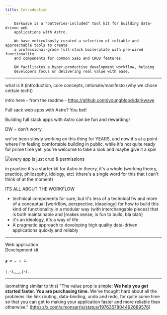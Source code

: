 ```yaml
---
title: Introduction
---
```



        Darkwave is a "batteries-included" tool kit for building data-driven web
        applications with Astro.

        We have meticulously curated a selection of reliable and approachable tools to create
        a professional-grade full-stack boilerplate with pre-wired functionality
        and components for common SaaS and CRUD features.

        DW facilitates a hyper-productive development workflow, helping
        developers focus on delivering real value with ease.

---


what is it (introduction, core concepts, rationale/manifesto (why we chose certain tech))

intro here - from the readme - https://github.com/jyoungblood/darkwave


Full sack web apps with Astro? You bet!

Building full stack apps with Astro can be fun and rewarding!

DW = don't worry


we've been slowly working on this thing for YEARS, and now it's at a point where i'm feeling comfortable building in public. while it's not quite ready for prime time yet, you're welcome to take a look and maybe give it a spin




![every app is just crud & permissions](/images/crud-busmeme.jpg)


in practice it's a starter kit for Astro
in theory, it's a whole (working theory, practice, philosophy, idology, etc) (there's a single word for this that i can't think of at the moment)


ITS ALL ABOUT THE WORKFLOW
- technical components for sure, but it's less of a technical fw and more of a conceptual [workflow, perspective, ideaology] for how to build this kind of functionality in a modular way (with interchangable pieces) that is both maintainable and [makes sense, is fun to build, bla blah]
- it's an ideology, it's a way of life
- A pragmatic approach to developing high quality data-driven applications quickly and reliably



---



Web application  
Development kit





`≸ ∅ ⌁ 🝊 🜩`


`(.づ◡﹏◡)づ.`



---


(something similar to this)
"The value prop is simple: **We help you get started faster. You are purchasing time.** We've thought hard about all the problems like link routing, data-binding, undo and redo, for quite some time so that you can get to making your application faster and more reliable than otherwise." (https://x.com/simonsarris/status/1976357804492689576)